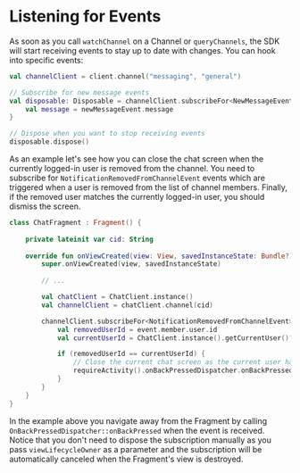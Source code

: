 # Listening for Events

As soon as you call `watchChannel` on a Channel or `queryChannels`, the SDK will start receiving events to stay up to date with changes. You can hook into specific events:

```kotlin
val channelClient = client.channel("messaging", "general")

// Subscribe for new message events
val disposable: Disposable = channelClient.subscribeFor<NewMessageEvent> { newMessageEvent ->
    val message = newMessageEvent.message
}

// Dispose when you want to stop receiving events
disposable.dispose()
```

As an example let's see how you can close the chat screen when the currently logged-in user is removed from the channel. You need to subscribe for `NotificationRemovedFromChannelEvent` events which are triggered when a user is removed from the list of channel members. Finally, if the removed user matches the currently logged-in user, you should dismiss the screen.

```kotlin
class ChatFragment : Fragment() {
    
    private lateinit var cid: String
    
    override fun onViewCreated(view: View, savedInstanceState: Bundle?) {
        super.onViewCreated(view, savedInstanceState)
        
        // ...

        val chatClient = ChatClient.instance()
        val channelClient = chatClient.channel(cid)

        channelClient.subscribeFor<NotificationRemovedFromChannelEvent>(viewLifecycleOwner) { event ->
            val removedUserId = event.member.user.id
            val currentUserId = ChatClient.instance().getCurrentUser()?.id

            if (removedUserId == currentUserId) {
                // Close the current chat screen as the current user has been removed
                requireActivity().onBackPressedDispatcher.onBackPressed()
            }
        }
    }
}
```

In the example above you navigate away from the Fragment by calling `OnBackPressedDispatcher::onBackPressed` when the event is received. Notice that you don't need to dispose the subscription manually as you pass `viewLifecycleOwner` as a parameter and the subscription will be automatically canceled when the Fragment's view is destroyed.
